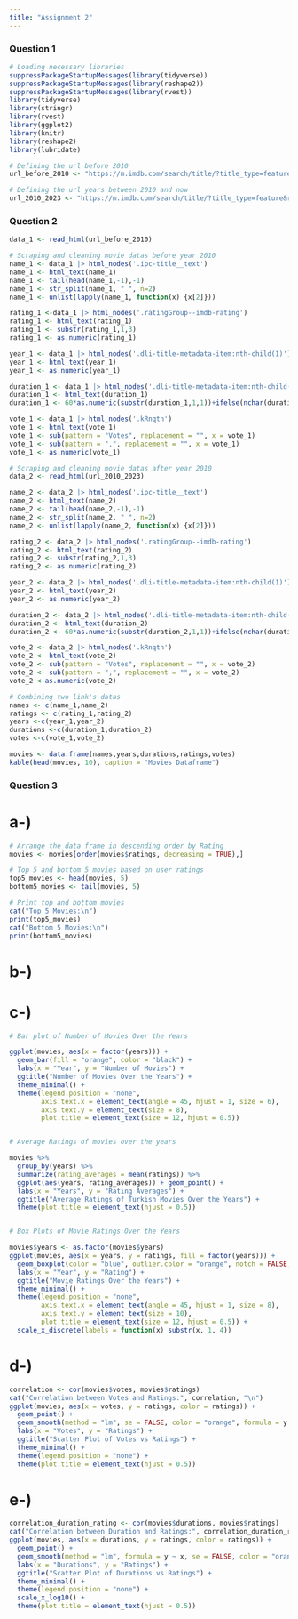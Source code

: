 ```yaml
---
title: "Assignment 2"
---
```


### Question 1
```r
# Loading necessary libraries
suppressPackageStartupMessages(library(tidyverse))
suppressPackageStartupMessages(library(reshape2))
suppressPackageStartupMessages(library(rvest))
library(tidyverse)
library(stringr)
library(rvest)
library(ggplot2)
library(knitr)
library(reshape2)
library(lubridate)

# Defining the url before 2010
url_before_2010 <- "https://m.imdb.com/search/title/?title_type=feature&release_date=,2009-12-31&sort=moviemeter,asc&num_votes=2500,&country_of_origin=TR&count=250"

# Defining the url years between 2010 and now
url_2010_2023 <- "https://m.imdb.com/search/title/?title_type=feature&release_date=2010-01-01,2023-12-31&sort=moviemeter,asc&num_votes=2500,&country_of_origin=TR&count=250"

```

### Question 2
```r
data_1 <- read_html(url_before_2010)

# Scraping and cleaning movie datas before year 2010
name_1 <- data_1 |> html_nodes('.ipc-title__text')
name_1 <- html_text(name_1)
name_1 <- tail(head(name_1,-1),-1)
name_1 <- str_split(name_1, " ", n=2)
name_1 <- unlist(lapply(name_1, function(x) {x[2]}))

rating_1 <-data_1 |> html_nodes('.ratingGroup--imdb-rating')
rating_1 <- html_text(rating_1)
rating_1 <- substr(rating_1,1,3)
rating_1 <- as.numeric(rating_1)

year_1 <- data_1 |> html_nodes('.dli-title-metadata-item:nth-child(1)')
year_1 <- html_text(year_1)
year_1 <- as.numeric(year_1)

duration_1 <- data_1 |> html_nodes('.dli-title-metadata-item:nth-child(2)')
duration_1 <- html_text(duration_1)
duration_1 <- 60*as.numeric(substr(duration_1,1,1))+ifelse(nchar(duration_1)>2,as.integer(substring(duration_1,nchar(duration_1)-2,nchar(duration_1)-1)),0)

vote_1 <- data_1 |> html_nodes('.kRnqtn')
vote_1 <- html_text(vote_1)
vote_1 <- sub(pattern = "Votes", replacement = "", x = vote_1)
vote_1 <- sub(pattern = ",", replacement = "", x = vote_1)
vote_1 <- as.numeric(vote_1)

# Scraping and cleaning movie datas after year 2010
data_2 <- read_html(url_2010_2023)

name_2 <- data_2 |> html_nodes('.ipc-title__text')
name_2 <- html_text(name_2)
name_2 <- tail(head(name_2,-1),-1)
name_2 <- str_split(name_2, " ", n=2)
name_2 <- unlist(lapply(name_2, function(x) {x[2]}))

rating_2 <- data_2 |> html_nodes('.ratingGroup--imdb-rating')
rating_2 <- html_text(rating_2)
rating_2 <- substr(rating_2,1,3)
rating_2 <- as.numeric(rating_2)

year_2 <- data_2 |> html_nodes('.dli-title-metadata-item:nth-child(1)')
year_2 <- html_text(year_2)
year_2 <- as.numeric(year_2)

duration_2 <- data_2 |> html_nodes('.dli-title-metadata-item:nth-child(2)')
duration_2 <- html_text(duration_2)
duration_2 <- 60*as.numeric(substr(duration_2,1,1))+ifelse(nchar(duration_2)>2,as.integer(substring(duration_2,nchar(duration_2)-2,nchar(duration_2)-1)),0)

vote_2 <- data_2 |> html_nodes('.kRnqtn')
vote_2 <- html_text(vote_2)
vote_2 <- sub(pattern = "Votes", replacement = "", x = vote_2)
vote_2 <- sub(pattern = ",", replacement = "", x = vote_2)
vote_2 <-as.numeric(vote_2)

# Combining two link's datas
names <- c(name_1,name_2)
ratings <- c(rating_1,rating_2)
years <-c(year_1,year_2)
durations <-c(duration_1,duration_2)
votes <-c(vote_1,vote_2)

movies <- data.frame(names,years,durations,ratings,votes)
kable(head(movies, 10), caption = "Movies Dataframe")
```

### Question 3

# a-)

```r
# Arrange the data frame in descending order by Rating
movies <- movies[order(movies$ratings, decreasing = TRUE),]

# Top 5 and bottom 5 movies based on user ratings
top5_movies <- head(movies, 5)
bottom5_movies <- tail(movies, 5)

# Print top and bottom movies
cat("Top 5 Movies:\n")
print(top5_movies)
cat("Bottom 5 Movies:\n")
print(bottom5_movies)
```

# b-)

# c-)

```r
# Bar plot of Number of Movies Over the Years

ggplot(movies, aes(x = factor(years))) +
  geom_bar(fill = "orange", color = "black") +
  labs(x = "Year", y = "Number of Movies") +
  ggtitle("Number of Movies Over the Years") +
  theme_minimal() +
  theme(legend.position = "none",
        axis.text.x = element_text(angle = 45, hjust = 1, size = 6),
        axis.text.y = element_text(size = 8),
        plot.title = element_text(size = 12, hjust = 0.5))


# Average Ratings of movies over the years

movies %>%
  group_by(years) %>%
  summarize(rating_averages = mean(ratings)) %>%
  ggplot(aes(years, rating_averages)) + geom_point() +
  labs(x = "Years", y = "Rating Averages") +
  ggtitle("Average Ratings of Turkish Movies Over the Years") +
  theme(plot.title = element_text(hjust = 0.5))


# Box Plots of Movie Ratings Over the Years

movies$years <- as.factor(movies$years)
ggplot(movies, aes(x = years, y = ratings, fill = factor(years))) +
  geom_boxplot(color = "blue", outlier.color = "orange", notch = FALSE, notchwidth = 0.5, width = 0.6) +
  labs(x = "Year", y = "Rating") +
  ggtitle("Movie Ratings Over the Years") +
  theme_minimal() +
  theme(legend.position = "none",
        axis.text.x = element_text(angle = 45, hjust = 1, size = 8),
        axis.text.y = element_text(size = 10),
        plot.title = element_text(size = 12, hjust = 0.5)) +
  scale_x_discrete(labels = function(x) substr(x, 1, 4))

```


# d-)
```r

correlation <- cor(movies$votes, movies$ratings)
cat("Correlation between Votes and Ratings:", correlation, "\n")
ggplot(movies, aes(x = votes, y = ratings, color = ratings)) +
  geom_point() +
  geom_smooth(method = "lm", se = FALSE, color = "orange", formula = y ~ x) +
  labs(x = "Votes", y = "Ratings") +
  ggtitle("Scatter Plot of Votes vs Ratings") +
  theme_minimal() +
  theme(legend.position = "none") +
  theme(plot.title = element_text(hjust = 0.5))
```

# e-)
```r
correlation_duration_rating <- cor(movies$durations, movies$ratings)
cat("Correlation between Duration and Ratings:", correlation_duration_rating, "\n")
ggplot(movies, aes(x = durations, y = ratings, color = ratings)) +
  geom_point() +
  geom_smooth(method = "lm", formula = y ~ x, se = FALSE, color = "orange", show.legend = FALSE) +
  labs(x = "Durations", y = "Ratings") +
  ggtitle("Scatter Plot of Durations vs Ratings") +
  theme_minimal() +
  theme(legend.position = "none") +
  scale_x_log10() +
  theme(plot.title = element_text(hjust = 0.5))
```
